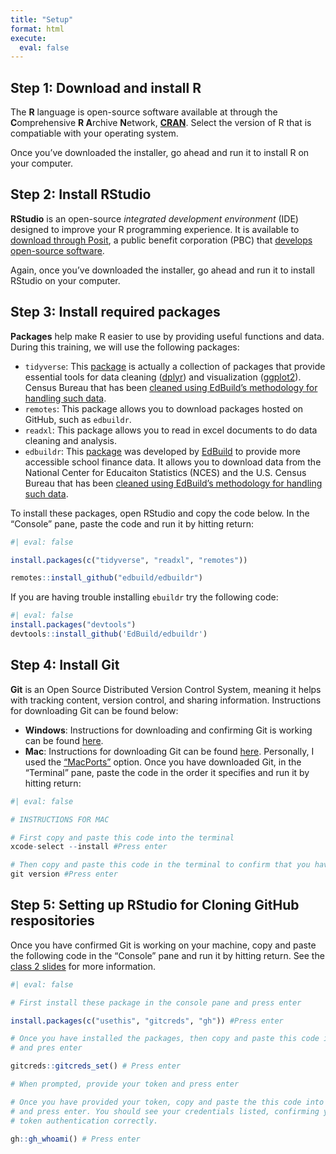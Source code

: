 ```yaml
---
title: "Setup"
format: html
execute:
  eval: false
---
```


## Step 1: Download and install R

The **R** language is open-source software available at through the **C**omprehensive **R A**rchive **N**etwork,  [**CRAN**](https://cloud.r-project.org). Select the version of R that is compatiable with your operating system.

Once you've downloaded the installer, go ahead and run it to install R on your computer.


## Step 2: Install RStudio

**RStudio** is an open-source *integrated development environment* (IDE) designed to improve your R programming experience. It is available to [download through Posit](https://posit.co/download/rstudio-desktop/), a public benefit corporation (PBC) that [develops open-source software](https://posit.co/products/open-source).

Again, once you've downloaded the installer, go ahead and run it to install RStudio on your computer.

## Step 3: Install required packages

**Packages** help make R easier to use by providing useful functions and data. During this training, we will use the following packages:

- `tidyverse`: This [package](https://www.tidyverse.org/) is actually a collection of packages that provide essential tools for data cleaning ([dplyr](https://dplyr.tidyverse.org/)) and visualization ([ggplot2](https://ggplot2.tidyverse.org/)).
 Census Bureau that has been [cleaned using EdBuild's methodology for handling such data](http://data.edbuild.org/).
- `remotes`: This package allows you to download packages hosted on GitHub, such as `edbuildr`.
- `readxl`: This package allows you to read in excel documents to do data cleaning and analysis. 
- `edbuildr`: This [package](http://viz.edbuild.org/workshops/edbuildr/) was developed by [EdBuild](https://edbuild.org/) to provide more accessible school finance data. It allows you to download data from the National Center for Educaiton Statistics (NCES) and the U.S. Census Bureau that has been [cleaned using EdBuild's methodology for handling such data](http://data.edbuild.org/).

To install these packages, open RStudio and copy the code below. In the "Console" pane, paste the code and run it by hitting return:

```r
#| eval: false

install.packages(c("tidyverse", "readxl", "remotes"))

remotes::install_github("edbuild/edbuildr")
```

If you are having trouble installing `ebuildr` try the following code: 

```r
#| eval: false
install.packages("devtools") 
devtools::install_github('EdBuild/edbuildr')

```

## Step 4: Install Git

**Git** is an Open Source Distributed Version Control System, meaning it helps with tracking content, version control, and sharing information. Instructions for downloading Git can be found below: 

- **Windows**: Instructions for downloading and confirming Git is working can be found [here](https://kinsta.com/knowledgebase/install-git/#how-to-install-git-on-windows). 
- **Mac**: Instructions for downloading Git can be found [here](https://kinsta.com/knowledgebase/install-git/#how-to-install-git-on-macos). Personally, I used the ["MacPorts"](https://git-scm.com/download/mac) option. Once you have downloaded Git, in the "Terminal" pane, paste the code in the order it specifies and run it by hitting return: 

```r
#| eval: false

# INSTRUCTIONS FOR MAC 

# First copy and paste this code into the terminal 
xcode-select --install #Press enter 

# Then copy and paste this code in the terminal to confirm that you have downloaded Git
git version #Press enter 

```

## Step 5: Setting up RStudio for Cloning GitHub respositories 

Once you have confirmed Git is working on your machine, copy and paste the following code in the "Console" pane and run it by hitting return. See the [class 2 slides](https://bellwetherorg.github.io/quant_plc_rclass/slides/class_2/class_2.html) for more information. 

```r
#| eval: false

# First install these package in the console pane and press enter

install.packages(c("usethis", "gitcreds", "gh")) #Press enter 

# Once you have installed the packages, then copy and paste this code into the console pane 
# and pres enter 

gitcreds::gitcreds_set() # Press enter

# When prompted, provide your token and press enter

# Once you have provided your token, copy and paste the this code into the console pane 
# and press enter. You should see your credentials listed, confirming you set up your 
# token authentication correctly. 

gh::gh_whoami() # Press enter


```
